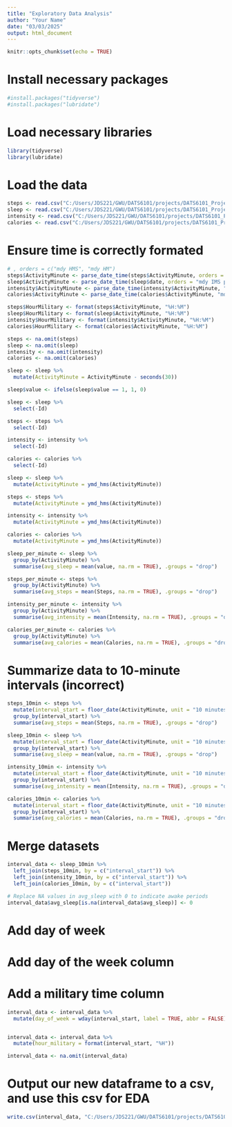 ```yaml
---
title: "Exploratory Data Analysis"
author: "Your Name"
date: "03/03/2025"
output: html_document
---
```


```r
knitr::opts_chunk$set(echo = TRUE)
```

# Install necessary packages
```r
#install.packages("tidyverse")
#install.packages("lubridate")
```

# Load necessary libraries
```r
library(tidyverse)
library(lubridate)
```

# Load the data
```r
steps <- read.csv("C:/Users/JDS221/GWU/DATS6101/projects/DATS6101_Project/data/fitbit/mturkfitbit_export_month1/minuteStepsNarrow_merged.csv")
sleep <- read.csv("C:/Users/JDS221/GWU/DATS6101/projects/DATS6101_Project/data/fitbit/mturkfitbit_export_month1/minuteSleep_merged.csv")
intensity <- read.csv("C:/Users/JDS221/GWU/DATS6101/projects/DATS6101_Project/data/fitbit/mturkfitbit_export_month1/minuteIntensitiesNarrow_merged.csv")
calories <- read.csv("C:/Users/JDS221/GWU/DATS6101/projects/DATS6101_Project/data/fitbit/mturkfitbit_export_month1/minuteCaloriesNarrow_merged.csv")
```

# Ensure time is correctly formated
```r
# , orders = c("mdy HMS", "mdy HM")
steps$ActivityMinute <- parse_date_time(steps$ActivityMinute, orders = "mdy IMS p")
sleep$ActivityMinute <- parse_date_time(sleep$date, orders = "mdy IMS p")
intensity$ActivityMinute <- parse_date_time(intensity$ActivityMinute, "mdy IMS p")
calories$ActivityMinute <- parse_date_time(calories$ActivityMinute, "mdy IMS p")
```

```r
steps$HourMilitary <- format(steps$ActivityMinute, "%H:%M")
sleep$HourMilitary <- format(sleep$ActivityMinute, "%H:%M")
intensity$HourMilitary <- format(intensity$ActivityMinute, "%H:%M")
calories$HourMilitary <- format(calories$ActivityMinute, "%H:%M")
```

```r
steps <- na.omit(steps)
sleep <- na.omit(sleep)
intensity <- na.omit(intensity)
calories <- na.omit(calories)
```

```r
sleep <- sleep %>%
  mutate(ActivityMinute = ActivityMinute - seconds(30))

sleep$value <- ifelse(sleep$value == 1, 1, 0)
```

```r
sleep <- sleep %>%
  select(-Id)

steps <- steps %>%
  select(-Id)

intensity <- intensity %>%
  select(-Id)

calories <- calories %>%
  select(-Id)
```

```r
sleep <- sleep %>%
  mutate(ActivityMinute = ymd_hms(ActivityMinute))

steps <- steps %>%
  mutate(ActivityMinute = ymd_hms(ActivityMinute))

intensity <- intensity %>%
  mutate(ActivityMinute = ymd_hms(ActivityMinute))

calories <- calories %>%
  mutate(ActivityMinute = ymd_hms(ActivityMinute))
```

```r
sleep_per_minute <- sleep %>%
  group_by(ActivityMinute) %>%
  summarise(avg_sleep = mean(value, na.rm = TRUE), .groups = "drop")

steps_per_minute <- steps %>%
  group_by(ActivityMinute) %>%
  summarise(avg_steps = mean(Steps, na.rm = TRUE), .groups = "drop")

intensity_per_minute <- intensity %>%
  group_by(ActivityMinute) %>%
  summarise(avg_intensity = mean(Intensity, na.rm = TRUE), .groups = "drop")

calories_per_minute <- calories %>%
  group_by(ActivityMinute) %>%
  summarise(avg_calories = mean(Calories, na.rm = TRUE), .groups = "drop")
```

# Summarize data to 10-minute intervals (incorrect)
```r
steps_10min <- steps %>%
  mutate(interval_start = floor_date(ActivityMinute, unit = "10 minutes")) %>%
  group_by(interval_start) %>%
  summarise(avg_steps = mean(Steps, na.rm = TRUE), .groups = "drop") 

sleep_10min <- sleep %>%
  mutate(interval_start = floor_date(ActivityMinute, unit = "10 minutes")) %>%
  group_by(interval_start) %>%
  summarise(avg_sleep = mean(value, na.rm = TRUE), .groups = "drop")

intensity_10min <- intensity %>%
  mutate(interval_start = floor_date(ActivityMinute, unit = "10 minutes")) %>%
  group_by(interval_start) %>%
  summarise(avg_intensity = mean(Intensity, na.rm = TRUE), .groups = "drop")

calories_10min <- calories %>%
  mutate(interval_start = floor_date(ActivityMinute, unit = "10 minutes")) %>%
  group_by(interval_start) %>%
  summarise(avg_calories = mean(Calories, na.rm = TRUE), .groups = "drop")
```

# Merge datasets
```r
interval_data <- sleep_10min %>%
  left_join(steps_10min, by = c("interval_start")) %>%
  left_join(intensity_10min, by = c("interval_start")) %>%
  left_join(calories_10min, by = c("interval_start"))

# Replace NA values in avg_sleep with 0 to indicate awake periods
interval_data$avg_sleep[is.na(interval_data$avg_sleep)] <- 0
```

# Add day of week
# Add day of the week column
# Add a military time column
```r
interval_data <- interval_data %>%
  mutate(day_of_week = wday(interval_start, label = TRUE, abbr = FALSE))


interval_data <- interval_data %>%
  mutate(hour_military = format(interval_start, "%H"))
```

```r
interval_data <- na.omit(interval_data)
```


# Output our new dataframe to a csv, and use this csv for EDA
```r
write.csv(interval_data, "C:/Users/JDS221/GWU/DATS6101/projects/DATS6101_Project/data/fitbit/timestep_data/intervals.csv", row.names = FALSE)
```
